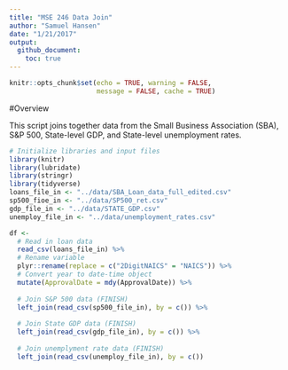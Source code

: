 ```yaml
---
title: "MSE 246 Data Join"
author: "Samuel Hansen"
date: "1/21/2017"
output: 
  github_document:
    toc: true
---
```


```r
knitr::opts_chunk$set(echo = TRUE, warning = FALSE, 
                      message = FALSE, cache = TRUE)
```

#Overview

This script joins together data from the Small Business Association (SBA),
S&P 500, State-level GDP, and State-level unemployment rates. 

```r
# Initialize libraries and input files 
library(knitr)
library(lubridate)
library(stringr)
library(tidyverse)
loans_file_in <- "../data/SBA_Loan_data_full_edited.csv"
sp500_fioe_in <- "../data/SP500_ret.csv"
gdp_file_in <- "../data/STATE_GDP.csv"
unemploy_file_in <- "../data/unemployment_rates.csv"
```

```r
df <- 
  # Read in loan data 
  read_csv(loans_file_in) %>%
  # Rename variable
  plyr::rename(replace = c("2DigitNAICS" = "NAICS")) %>%
  # Convert year to date-time object
  mutate(ApprovalDate = mdy(ApprovalDate)) %>%
  
  # Join S&P 500 data (FINISH)
  left_join(read_csv(sp500_file_in), by = c()) %>%
  
  # Join State GDP data (FINISH)
  left_join(read_csv(gdp_file_in), by = c()) %>%
  
  # Join unemplyment rate data (FINISH)
  left_join(read_csv(unemploy_file_in), by = c())
```

